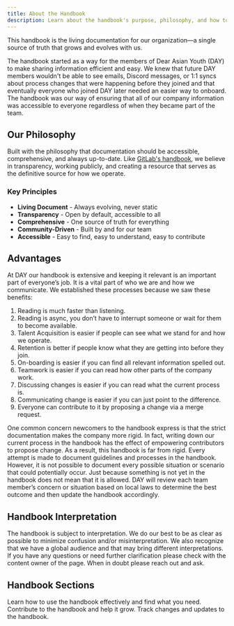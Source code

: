 ```yaml
---
title: About the Handbook
description: Learn about the handbook's purpose, philosophy, and how to contribute.
---
```



This handbook is the living documentation for our organization—a single source of truth that grows and evolves with us.

The handbook started as a way for the members of Dear Asian Youth (DAY) to make sharing information efficient and easy. We knew that future DAY members wouldn't be able to see emails, Discord messages, or 1:1 syncs about process changes that were happening before they joined and that eventually everyone who joined DAY later needed an easier way to onboard. The handbook was our way of ensuring that all of our company information was accessible to everyone regardless of when they became part of the team.


## Our Philosophy

Built with the philosophy that documentation should be accessible, comprehensive, and always up-to-date. Like [GitLab's handbook](https://handbook.gitlab.com/), we believe in transparency, working publicly, and creating a resource that serves as the definitive source for how we operate.

### Key Principles

- **Living Document** - Always evolving, never static
- **Transparency** - Open by default, accessible to all
- **Comprehensive** - One source of truth for everything
- **Community-Driven** - Built by and for our team
- **Accessible** - Easy to find, easy to understand, easy to contribute

## Advantages

At DAY our handbook is extensive and keeping it relevant is an important part of everyone’s job. It is a vital part of who we are and how we communicate. We established these processes because we saw these benefits:

1. Reading is much faster than listening.
2. Reading is async, you don’t have to interrupt someone or wait for them to become available.
3. Talent Acquisition is easier if people can see what we stand for and how we operate.
4. Retention is better if people know what they are getting into before they join.
5. On-boarding is easier if you can find all relevant information spelled out.
6. Teamwork is easier if you can read how other parts of the company work.
7. Discussing changes is easier if you can read what the current process is.
8. Communicating change is easier if you can just point to the difference.
9. Everyone can contribute to it by proposing a change via a merge request. 

One common concern newcomers to the handbook express is that the strict documentation makes the company more rigid. In fact, writing down our current process in the handbook has the effect of empowering contributors to propose change. As a result, this handbook is far from rigid. Every attempt is made to document guidelines and processes in the handbook. However, it is not possible to document every possible situation or scenario that could potentially occur. Just because something is not yet in the handbook does not mean that it is allowed. DAY will review each team member’s concern or situation based on local laws to determine the best outcome and then update the handbook accordingly.

## Handbook Interpretation[](https://handbook.gitlab.com/handbook/about/#handbook-interpretation)

The handbook is subject to interpretation. We do our best to be as clear as possible to minimize confusion and/or misinterpretation. We also recognize that we have a global audience and that may bring different interpretations. If you have any questions or need further clarification please check with the content owner of the page. When in doubt please reach out and ask.

## Handbook Sections

<CardGrid>
  <LinkCard title="Handbook Usage" icon="book" href="/about-handbook/usage">
    Learn how to use the handbook effectively and find what you need.
  </LinkCard>
  <LinkCard title="Contribution Guide" icon="pencil" href="/about-handbook/contribution">
    Contribute to the handbook and help it grow.
  </LinkCard>
  <LinkCard title="Handbook Changelog" icon="clock" href="/about-handbook/changelog">
    Track changes and updates to the handbook.
  </LinkCard>
</CardGrid>
